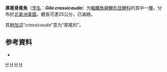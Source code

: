 {{Speciesbox
| status = EX
| status_system = IUCN3.1
| image = Thicktail Chub.jpg
| genus = Gila
| species = crassicauda
| authority = Baird & Girard, 1854
| synonyms = 
}}

'''厚尾骨尾魚'''（[[学名|学名]]：'''''Gila crassicauda'''''）为[[輻鰭魚綱|輻鰭魚綱]][[鯉形目|鯉形目]][[鲤科|鲤科]]的其中一[[種|種]]，分布於[[北美洲|北美洲]][[美國|美國]]，體長可達25公分，已滅絕。

其[[种加词|种加词]]“''crassicauda''”意为“厚尾的”。

== 参考資料 ==
*{{FishBase_species|genus=Gila|species=crassicauda|year=2011|month=12}}

{{Taxonbar|from=Q3756334}}

[[Category:IUCN紅色名錄絕滅物種|H]]
[[Category:骨尾魚屬|H]]
[[Category:已滅絕魚類|H]]
[[Category:1854年描述的鱼类|H]]


{{鯉形目小作品}}